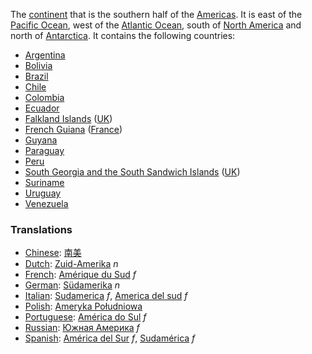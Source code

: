The [[continent]] that is the southern half of the [[Americas]].  It is east of the [[Pacific Ocean]], west of the [[Atlantic Ocean]], south of [[North America]] and north of [[Antarctica]].  It contains the following countries:

* [[Argentina]]
* [[Bolivia]]
* [[Brazil]]
* [[Chile]]
* [[Colombia]]
* [[Ecuador]]
* [[Falkland Islands]] ([[UK]])
* [[French Guiana]] ([[France]])
* [[Guyana]]
* [[Paraguay]]
* [[Peru]]
* [[South Georgia and the South Sandwich Islands]] ([[UK]])
* [[Suriname]]
* [[Uruguay]]
* [[Venezuela]]

=== Translations ===
*[[Chinese]]: [[南美]]
*[[Dutch]]: [[Zuid-Amerika]] ''n''
*[[French]]: [[Amérique du Sud]] ''f''
*[[German]]: [[Südamerika]] ''n''
*[[Italian]]: [[Sudamerica]] ''f'', [[America del sud]] ''f''
*[[Polish]]: [[Ameryka Południowa]]
*[[Portuguese]]: [[América do Sul]] ''f''
*[[Russian]]: [[Южная Америка]] ''f''
*[[Spanish]]: [[América del Sur]] ''f'', [[Sudamérica]] ''f''